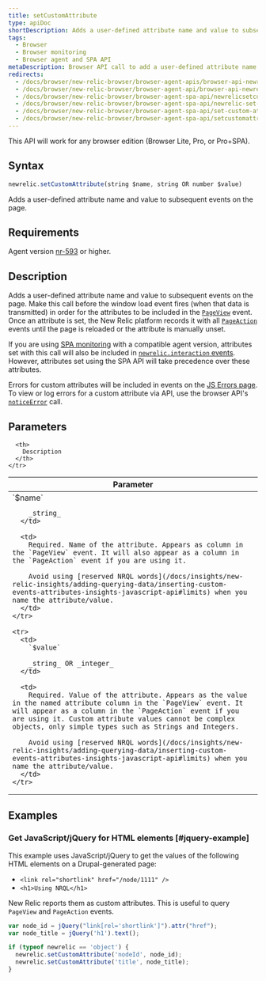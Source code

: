 ```yaml
---
title: setCustomAttribute
type: apiDoc
shortDescription: Adds a user-defined attribute name and value to subsequent events on the page.
tags:
  - Browser
  - Browser monitoring
  - Browser agent and SPA API
metaDescription: Browser API call to add a user-defined attribute name and value to subsequent events on the page.
redirects:
  - /docs/browser/new-relic-browser/browser-agent-apis/browser-api-newrelicsetcustomattribute
  - /docs/browser/new-relic-browser/browser-agent-api/browser-api-newrelicsetcustomattribute
  - /docs/browser/new-relic-browser/browser-agent-spa-api/newrelicsetcustomattribute-browser-agent-api
  - /docs/browser/new-relic-browser/browser-agent-spa-api/newrelic-set-custom-attribute
  - /docs/browser/new-relic-browser/browser-agent-spa-api/set-custom-attribute
  - /docs/browser/new-relic-browser/browser-agent-spa-api/setcustomattribute-browser-agent-api
---
```


<Callout variant="important">
This API will work for any browser edition (Browser Lite, Pro, or Pro+SPA).
  </Callout>  

## Syntax

```js
newrelic.setCustomAttribute(string $name, string OR number $value)
```

Adds a user-defined attribute name and value to subsequent events on the page.

## Requirements

Agent version [nr-593](/docs/release-notes/new-relic-browser-release-notes/browser-agent-release-notes) or higher.

## Description

Adds a user-defined attribute name and value to subsequent events on the page. Make this call before the window load event fires (when that data is transmitted) in order for the attributes to be included in the [`PageView`](/docs/insights/explore-data/attributes/browser-default-attributes-insights#browser-attributes-table) event. Once an attribute is set, the New Relic platform records it with all [`PageAction`](/docs/insights/explore-data/attributes/browser-default-attributes-insights#pageaction-list) events until the page is reloaded or the attribute is manually unset.

If you are using [SPA monitoring](/docs/browser/single-page-app-monitoring/get-started/welcome-single-page-app-monitoring) with a compatible agent version, attributes set with this call will also be included in [`newrelic.interaction` events](/docs/browser/new-relic-browser/browser-agent-apis/browser-spa-api-newrelicinteraction). However, attributes set using the SPA API will take precedence over these attributes.

Errors for custom attributes will be included in events on the [JS Errors page](/docs/browser/new-relic-browser/browser-pro-features/javascript-errors-page-detect-analyze-errors). To view or log errors for a custom attribute via API, use the browser API's [`noticeError`](/docs/browser/new-relic-browser/browser-agent-spa-api/newrelicnoticeerror-browser-agent-api) call.

## Parameters

<table>
  <thead>
    <tr>
      <th width="25%">
        Parameter
      </th>

      <th>
        Description
      </th>
    </tr>
  </thead>

  <tbody>
    <tr>
      <td>
        `$name`

        _string_
      </td>

      <td>
        Required. Name of the attribute. Appears as column in the `PageView` event. It will also appear as a column in the `PageAction` event if you are using it.

        Avoid using [reserved NRQL words](/docs/insights/new-relic-insights/adding-querying-data/inserting-custom-events-attributes-insights-javascript-api#limits) when you name the attribute/value.
      </td>
    </tr>

    <tr>
      <td>
        `$value`

        _string_ OR _integer_
      </td>

      <td>
        Required. Value of the attribute. Appears as the value in the named attribute column in the `PageView` event. It will appear as a column in the `PageAction` event if you are using it. Custom attribute values cannot be complex objects, only simple types such as Strings and Integers.

        Avoid using [reserved NRQL words](/docs/insights/new-relic-insights/adding-querying-data/inserting-custom-events-attributes-insights-javascript-api#limits) when you name the attribute/value.
      </td>
    </tr>
  </tbody>
</table>

## Examples

### Get JavaScript/jQuery for HTML elements [#jquery-example]

This example uses JavaScript/jQuery to get the values of the following HTML elements on a Drupal-generated page:

* `<link rel="shortlink" href="/node/1111" />`
* `<h1>Using NRQL</h1>`

New Relic reports them as custom attributes. This is useful to query `PageView` and `PageAction` events.

```js
var node_id = jQuery("link[rel='shortlink']").attr("href");
var node_title = jQuery('h1').text();

if (typeof newrelic == 'object') {
  newrelic.setCustomAttribute('nodeId', node_id);
  newrelic.setCustomAttribute('title', node_title);
}
```
